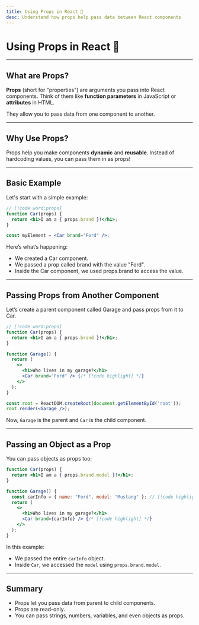 ```yaml
---
title: Using Props in React 🚗
desc: Understand how props help pass data between React components
---
```


# Using Props in React 🚗

---

## What are Props?

**Props** (short for "properties") are arguments you pass into React components. Think of them like **function parameters** in JavaScript or **attributes** in HTML.

They allow you to pass data from one component to another.

---

## Why Use Props?

Props help you make components **dynamic** and **reusable**. Instead of hardcoding values, you can pass them in as props!

---

## Basic Example

Let's start with a simple example:

```jsx
// [!code word:props]
function Car(props) {
  return <h1>I am a { props.brand }!</h1>;
}

const myElement = <Car brand="Ford" />;
```

Here’s what’s happening:
- We created a Car component.
- We passed a prop called brand with the value "Ford".
- Inside the Car component, we used props.brand to access the value.

---

## Passing Props from Another Component
Let’s create a parent component called Garage and pass props from it to Car.
```jsx
// [!code word:props]
function Car(props) {
  return <h1>I am a { props.brand }!</h1>;
}

function Garage() {
  return (
    <>
      <h1>Who lives in my garage?</h1>
      <Car brand="Ford" /> {/* [!code highlight] */}
    </>
  );
}

const root = ReactDOM.createRoot(document.getElementById('root'));
root.render(<Garage />);

```
Now, `Garage` is the parent and `Car` is the child component.

---

## Passing an Object as a Prop
You can pass objects as props too:
```jsx
function Car(props) {
  return <h1>I am a { props.brand.model }!</h1>;
}

function Garage() {
  const carInfo = { name: "Ford", model: "Mustang" }; // [!code highlight]
  return (
    <>
      <h1>Who lives in my garage?</h1>
      <Car brand={carInfo} /> {/* [!code highlight] */}
    </>
  );
}
```
In this example:
- We passed the entire `carInfo` object.
- Inside `Car`, we accessed the `model` using `props.brand.model`.

---

## Summary
- Props let you pass data from parent to child components.
- Props are read-only.
- You can pass strings, numbers, variables, and even objects as props.